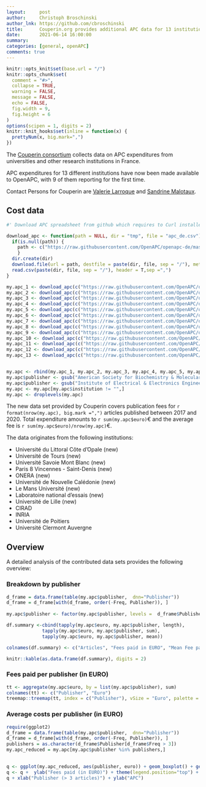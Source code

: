 ```yaml
---
layout:     post
author:     Christoph Broschinski
author_lnk: https://github.com/cbroschinski
title:      Couperin.org provides additional APC data for 13 institutions
date:       2021-06-14 16:00:00
summary:    
categories: [general, openAPC]
comments: true
---
```



```r
knitr::opts_knit$set(base.url = "/")
knitr::opts_chunk$set(
  comment = "#>",
  collapse = TRUE,
  warning = FALSE, 
  message = FALSE,
  echo = FALSE,
  fig.width = 9,
  fig.height = 6
)
options(scipen = 1, digits = 2)
knitr::knit_hooks$set(inline = function(x) {
  prettyNum(x, big.mark=",")
})
```

The [Couperin consortium](https://couperin.org) collects data on APC expenditures from universities and other research institutions in France. 

APC expenditures for 13 different institutions have now been made available to OpenAPC, with 9 of them reporting for the first time.

Contact Persons for Couperin are [Valerie Larroque](mailto:valerie.larroque@couperin.org) and [Sandrine Malotaux](mailto:sandrine.malotaux@inp-toulouse.fr).

## Cost data

```r
#' Download APC spreadsheet from github which requires to Curl installed

download_apc <- function(path = NULL, dir = "tmp", file = "apc_de.csv"){
  if(is.null(path)) {
    path <- c("https://raw.githubusercontent.com/OpenAPC/openapc-de/master/data/apc_de.csv")
    } 
  dir.create(dir) 
  download.file(url = path, destfile = paste(dir, file, sep = "/"), method = "curl")
  read.csv(paste(dir, file, sep = "/"), header = T,sep =",")
}

my.apc_1 <- download_apc(c("https://raw.githubusercontent.com/OpenAPC/openapc-de/master/data/couperin/auvergne/OpenAPC_donn%C3%A9es_2020_auvergne_enriched.csv"))
my.apc_2 <- download_apc(c("https://raw.githubusercontent.com/OpenAPC/openapc-de/master/data/couperin/poitiers/OpenAPC_donn%C3%A9es_2018-20_Poitiers_enriched.csv"))
my.apc_3 <- download_apc(c("https://raw.githubusercontent.com/OpenAPC/openapc-de/master/data/couperin/inria/OpenAPC_donn%C3%A9es2018-2020_INRIA_enriched.csv"))
my.apc_4 <- download_apc(c("https://raw.githubusercontent.com/OpenAPC/openapc-de/master/data/couperin/cirad/OpenAPC_donn%C3%A9es_2020_CIRAD_enriched.csv"))
my.apc_5 <- download_apc(c("https://raw.githubusercontent.com/OpenAPC/openapc-de/master/data/couperin/lille/OpenAPC_donn%C3%A9es_Lille_2017-20_enriched.csv"))
my.apc_6 <- download_apc(c("https://raw.githubusercontent.com/OpenAPC/openapc-de/master/data/couperin/lne/OpenAPC_donn%C3%A9es_LNE_2017-20_enriched.csv"))
my.apc_7 <- download_apc(c("https://raw.githubusercontent.com/OpenAPC/openapc-de/master/data/couperin/le-mans/OpenAPC_donn%C3%A9es2017-2020_LeMans_enriched.csv"))
my.apc_8 <- download_apc(c("https://raw.githubusercontent.com/OpenAPC/openapc-de/master/data/couperin/nouvelle-caledonie/OpenAPC_donn%C3%A9es_2017-20_Nouvelle_Caledonie_enriched.csv"))
my.apc_9 <- download_apc(c("https://raw.githubusercontent.com/OpenAPC/openapc-de/master/data/couperin/onera/OpenAPC_donn%C3%A9es_ONERA_enriched.csv"))
my.apc_10 <- download_apc(c("https://raw.githubusercontent.com/OpenAPC/openapc-de/master/data/couperin/paris-8/OpenAPC_donn%C3%A9es2017-2020_Paris8_enriched.csv"))
my.apc_11 <- download_apc(c("https://raw.githubusercontent.com/OpenAPC/openapc-de/master/data/couperin/savoie/OpenAPC_donn%C3%A9es2017-2020_Savoie_enriched.csv"))
my.apc_12 <- download_apc(c("https://raw.githubusercontent.com/OpenAPC/openapc-de/master/data/couperin/tours/OpenAPC_donn%C3%A9es2017-2020_Tours_enriched.csv"))
my.apc_13 <- download_apc(c("https://raw.githubusercontent.com/OpenAPC/openapc-de/master/data/couperin/ulco/OpenAPC_donn%C3%A9es_2017-20_ULCO_enriched.csv"))


my.apc <- rbind(my.apc_1, my.apc_2, my.apc_3, my.apc_4, my.apc_5, my.apc_6, my.apc_7, my.apc_8, my.apc_9, my.apc_10, my.apc_11, my.apc_12, my.apc_13 )
my.apc$publisher <- gsub("American Society for Biochemistry & Molecular Biology \\(ASBMB\\)", "ASBMB", my.apc$publisher)
my.apc$publisher <- gsub("Institute of Electrical & Electronics Engineers \\(IEEE\\)", "IEEE", my.apc$publisher)
my.apc <- my.apc[my.apc$institution != "",]
my.apc <- droplevels(my.apc)
```

The new data set provided by Couperin covers publication fees for `r format(nrow(my.apc), big.mark =",")` articles published between 2017 and 2020. Total expenditure amounts to `r sum(my.apc$euro)`€ and the average fee is `r sum(my.apc$euro)/nrow(my.apc)`€.

The data originates from the following institutions:

- Université du Littoral Côte d'Opale (new)
- Université de Tours (new)
- Université Savoie Mont Blanc (new)
- Paris 8 Vincennes - Saint-Denis (new)
- ONERA (new)
- Université de Nouvelle Calédonie (new)
- Le Mans Université (new)
- Laboratoire national d'essais (new)
- Université de Lille (new)
- CIRAD
- INRIA
- Université de Poitiers
- Université Clermont Auvergne


## Overview

A detailed analysis of the contributed data sets provides the following overview:

### Breakdown by publisher

```r
d_frame = data.frame(table(my.apc$publisher,  dnn="Publisher"))                 
d_frame = d_frame[with(d_frame, order(-Freq, Publisher)), ]                                           
                                    
my.apc$publisher <- factor(my.apc$publisher, levels =  d_frame$Publisher)

df.summary <-cbind(tapply(my.apc$euro, my.apc$publisher, length),
             tapply(my.apc$euro, my.apc$publisher, sum),
             tapply(my.apc$euro, my.apc$publisher, mean))

colnames(df.summary) <- c("Articles", "Fees paid in EURO", "Mean Fee paid")

knitr::kable(as.data.frame(df.summary), digits = 2)
```

### Fees paid per publisher (in EURO)

```r
tt <- aggregate(my.apc$euro, by = list(my.apc$publisher), sum)
colnames(tt) <- c("Publisher", "Euro")
treemap::treemap(tt, index = c("Publisher"), vSize = "Euro", palette = "Paired")
```

###  Average costs per publisher (in EURO)

```r
require(ggplot2)
d_frame = data.frame(table(my.apc$publisher,  dnn="Publisher"))                 
d_frame = d_frame[with(d_frame, order(-Freq, Publisher)), ]
publishers = as.character(d_frame$Publisher[d_frame$Freq > 3])
my.apc_reduced = my.apc[my.apc$publisher %in% publishers,]

  
q <- ggplot(my.apc_reduced, aes(publisher, euro)) + geom_boxplot() + geom_point()
q <- q +  ylab("Fees paid (in EURO)") + theme(legend.position="top") + theme_bw(base_size = 18) + coord_flip()
q + xlab("Publisher (> 3 articles)") + ylab("APC")
```
